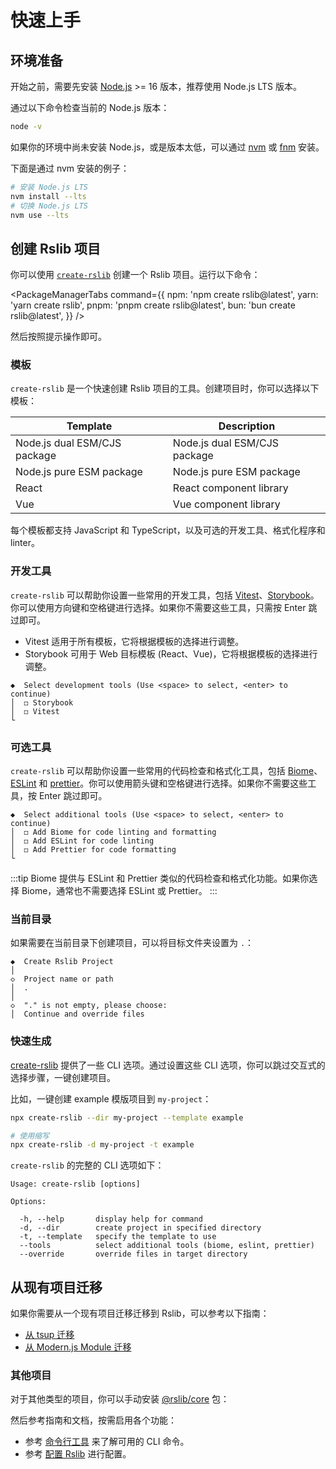 # 快速上手

## 环境准备

开始之前，需要先安装 [Node.js](https://nodejs.org/) >= 16 版本，推荐使用 Node.js LTS 版本。

通过以下命令检查当前的 Node.js 版本：

```bash
node -v
```

如果你的环境中尚未安装 Node.js，或是版本太低，可以通过 [nvm](https://github.com/nvm-sh/nvm) 或 [fnm](https:///github.com/Schniz/fnm) 安装。

下面是通过 nvm 安装的例子：

```bash
# 安装 Node.js LTS
nvm install --lts
# 切换 Node.js LTS
nvm use --lts
```

## 创建 Rslib 项目

你可以使用 [`create-rslib`](https://www.npmjs.com/package/create-rslib) 创建一个 Rslib 项目。运行以下命令：


<PackageManagerTabs
  command={{
    npm: 'npm create rslib@latest',
    yarn: 'yarn create rslib',
    pnpm: 'pnpm create rslib@latest',
    bun: 'bun create rslib@latest',
  }}
/>

然后按照提示操作即可。

### 模板

`create-rslib` 是一个快速创建 Rslib 项目的工具。创建项目时，你可以选择以下模板：

| Template                     | Description                  |
| ---------------------------- | ---------------------------- |
| Node.js dual ESM/CJS package | Node.js dual ESM/CJS package |
| Node.js pure ESM package     | Node.js pure ESM package     |
| React                        | React component library      |
| Vue                          | Vue component library        |

每个模板都支持 JavaScript 和 TypeScript，以及可选的开发工具、格式化程序和 linter。

### 开发工具

`create-rslib` 可以帮助你设置一些常用的开发工具，包括 [Vitest](https://vitest.dev/)、[Storybook](https://storybook.js.org/)。你可以使用方向键和空格键进行选择。如果你不需要这些工具，只需按 Enter 跳过即可。

- Vitest 适用于所有模板，它将根据模板的选择进行调整。
- Storybook 可用于 Web 目标模板 (React、Vue)，它将根据模板的选择进行调整。

```text
◆  Select development tools (Use <space> to select, <enter> to continue)
│  ◻ Storybook
│  ◻ Vitest
└
```

### 可选工具

`create-rslib` 可以帮助你设置一些常用的代码检查和格式化工具，包括 [Biome](https://biomejs.dev/)、[ESLint](https://eslint.org/) 和 [prettier](https://prettier.io/)。你可以使用箭头键和空格键进行选择。如果你不需要这些工具，按 Enter 跳过即可。

```text
◆  Select additional tools (Use <space> to select, <enter> to continue)
│  ◻ Add Biome for code linting and formatting
│  ◻ Add ESLint for code linting
│  ◻ Add Prettier for code formatting
└
```

:::tip
Biome 提供与 ESLint 和 Prettier 类似的代码检查和格式化功能。如果你选择 Biome，通常也不需要选择 ESLint 或 Prettier。
:::

### 当前目录

如果需要在当前目录下创建项目，可以将目标文件夹设置为 `.`：

```text
◆  Create Rslib Project
│
◇  Project name or path
│  .
│
◇  "." is not empty, please choose:
│  Continue and override files
```

### 快速生成

[create-rslib](https://www.npmjs.com/package/create-rslib) 提供了一些 CLI 选项。通过设置这些 CLI 选项，你可以跳过交互式的选择步骤，一键创建项目。

比如，一键创建 example 模版项目到 `my-project`：

```bash
npx create-rslib --dir my-project --template example

# 使用缩写
npx create-rslib -d my-project -t example
```

`create-rslib` 的完整的 CLI 选项如下：

```text
Usage: create-rslib [options]

Options:

  -h, --help       display help for command
  -d, --dir        create project in specified directory
  -t, --template   specify the template to use
  --tools          select additional tools (biome, eslint, prettier)
  --override       override files in target directory
```

## 从现有项目迁移

如果你需要从一个现有项目迁移迁移到 Rslib，可以参考以下指南：

- [从 tsup 迁移](/guide/migration/tsup)
- [从 Modern.js Module 迁移](/guide/migration/modernjs-module)

### 其他项目

对于其他类型的项目，你可以手动安装 [@rslib/core](https://www.npmjs.com/package/@rslib/core) 包：

<PackageManagerTabs command="add @rslib/core -D" />

然后参考指南和文档，按需启用各个功能：

- 参考 [命令行工具](/guide/basic/cli) 来了解可用的 CLI 命令。
- 参考 [配置 Rslib](/guide/basic/configure-rslib) 进行配置。
